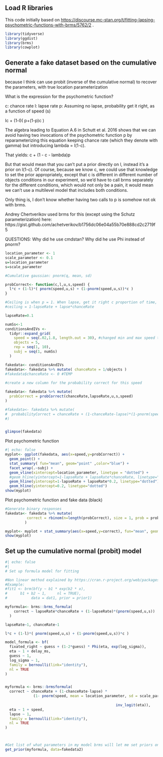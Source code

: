 ## Load R libraries

This code initially based on <https://discourse.mc-stan.org/t/fitting-lapsing-psychometric-functions-with-brms/5762/2> .

```r
library(tidyverse)
library(ggdist)
library(brms)
library(cowplot)

```

## Generate a fake dataset based on the cumulative normal

because I think can use probit (inverse of the cumulative normal) to recover the parameters, with true location parameterization

What is the expression for the psychometric function?

c: chance rate
l: lapse rate
p: Assuming no lapse, probability get it right, as a function of speed (s)

lc + (1-l)( p+(1-p)c )

The algebra leading to Equation A.6 in Schutt et al. 2016 shows that we can avoid having two invocations of the psychometric function p by reparameterizing this equation keeping chance rate (which they denote with gamma) but introducing lambda = l(1-c).

That yields: c + (1 - c - lambda)p

But that would mean that you can't put a prior directly on l, instead it's a prior on l(1-c). Of course, because we know c, we could use that knowledge to set the prior appropriately, except that c is different in different number of objects conditions in our experiment, so we'd have to call brms separately for the different conditions, which would not only be a pain, it would mean we can't use a multilevel model that includes both conditions.

Only thing is, I don't know whether having two calls to p is somehow not ok with brms.

Andrey Chertverikov used brms for this  (except using the Schutz parameterization) here:
https://gist.github.com/achetverikov/b1756dc06e04a55b70e888cd2c2719f5

QUESTIONS:
Why did he use cmdstan?
Why did he use Phi instead of pnorm?

```r
location_parameter <- 1 
scale_parameter <- 0.1
u=location_parameter
s=scale_parameter

#Cumulative gaussian: pnorm(q, mean, sd)

probCorrect<- function(c,l,u,s,speed) {
  l*c + (1-l)*( pnorm(speed,u,s) + (1-pnorm(speed,u,s))*c )
}

#Ceiling is when p = 1. When lapse, get it right c proportion of time, so (1-lapse)*1 + lapse*c
#ceiling = 1-lapseRate + lapse*chanceRate
```

```r
lapseRate=0.1

numSs<-1
conditionsAndIVs <- 
  tidyr::expand_grid(
    speed = seq(.02,1.8, length.out = 30), #changed min and max speed to match our data
    objects = 5,
    rep = seq(1, 10),
    subj = seq(1, numSs)
  )

fakedata<- conditionsAndIVs
fakedata<- fakedata %>% mutate( chanceRate = 1/objects )
#fakedata$chanceRate <- 0 #TEMP
  
#create a new column for the probability correct for this speed

fakedata<- fakedata %>% mutate(
  probCorrect = probCorrect(chanceRate,lapseRate,u,s,speed)
)

#fakedata<- fakedata %>% mutate(
#  probabilityCorrect = chanceRate + (1-chanceRate-lapse)*(1-pnorm(speed, u, s))
#)


glimpse(fakedata)
```
Plot psychometric function
```r
#| echo: false
myplot<- ggplot(fakedata, aes(x=speed,y=probCorrect)) + 
  geom_point() +
  stat_summary( fun="mean", geom="point" ,color="blue") +
  facet_wrap(.~subj) +
  geom_vline(xintercept=location_parameter, linetype = "dotted") +
  #geom_hline(yintercept=1-lapseRate + lapseRate*chanceRate, linetype="dotted")
  geom_hline(yintercept=1-lapseRate + lapseRate*0.2, linetype="dotted") +
  geom_hline(yintercept=0.2, linetype="dotted")
show(myplot)
```

Plot psychometric function and fake data (black)
```r
#Generate binary responses
fakedata<- fakedata %>% mutate(
          correct = rbinom(n=length(probCorrect), size = 1, prob = probCorrect)
         )

myplot<- myplot + stat_summary(aes(x=speed,y=correct), fun="mean", geom="point")
show(myplot)

```


## Set up the cumulative normal (probit) model


```r
#| echo: false
#| 
# Set up formula model for fitting

#Non linear method explained by https://cran.r-project.org/web/packages/brms/vignettes/brms_nonlinear.html#advanced-item-response-models
#Example:
#fit1 <- brm(bf(y ~ b1 * exp(b2 * x), 
#      b1 + b2 ~ 1,     nl = TRUE),
#           data = dat1, prior = prior1)

myformula<- brms::brms_formula(
    correct ~ lapseRate*chanceRate + (1-lapseRate)*(pnorm(speed,u,s)) 
  )

lapseRate~1, chanceRate~1

l*c + (1-l)*( pnorm(speed,u,s) + (1-pnorm(speed,u,s))*c )

model_formula <- bf(
  fixated_right ~ guess + (1-2*guess) * Phi(eta, exp(log_sigma)),
  eta ~ 1 + delay_ms,
  guess ~ 1,
  log_sigma ~ 1,
  family = bernoulli(link="identity"),
  nl = TRUE
)


myformula <- brms::brmsformula(
  correct ~ chanceRate + (1-chanceRate-lapse) * 
             (1- pnorm(speed, mean = location_parameter, sd = scale_parameter)
                                                   
                                                   inv_logit(eta)),
  eta ~ 1 + speed,
  lapse ~ 1, 
  family = bernoulli(link="identity"),
  nl = TRUE
) 



#Get list of what parameters in my model brms will let me set priors on
get_prior(myformula, data=fakedata2)

```
